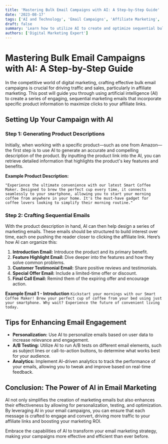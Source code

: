 ```yaml
---
title: 'Mastering Bulk Email Campaigns with AI: A Step-by-Step Guide'
date: '2023-08-17'
tags: ['AI and Technology', 'Email Campaigns', 'Affiliate Marketing', 'Digital Strategy']
draft: false
summary: 'Learn how to utilize AI to create and optimize sequential bulk marketing emails for affiliate products, ensuring high engagement and click-through rates.'
authors: ['Digital Marketing Expert']
---
```


# Mastering Bulk Email Campaigns with AI: A Step-by-Step Guide

In the competitive world of digital marketing, crafting effective bulk email campaigns is crucial for driving traffic and sales, particularly in affiliate marketing. This post will guide you through using artificial intelligence (AI) to create a series of engaging, sequential marketing emails that incorporate specific product information to maximize clicks to your affiliate links.

## Setting Up Your Campaign with AI

### Step 1: Generating Product Descriptions

Initially, when working with a specific product—such as one from Amazon—the first step is to use AI to generate an accurate and compelling description of the product. By inputting the product link into the AI, you can retrieve detailed information that highlights the product's key features and benefits.

**Example Product Description:**

```text
"Experience the ultimate convenience with our latest Smart Coffee Maker. Designed to brew the perfect cup every time, it connects seamlessly to your smartphone, allowing you to start your morning coffee from anywhere in your home. It's the must-have gadget for coffee lovers looking to simplify their morning routine."
```

### Step 2: Crafting Sequential Emails

With the product description in hand, AI can then help design a series of marketing emails. These emails should be structured to build interest over time, each one pushing the reader closer to clicking the affiliate link. Here’s how AI can organize this:

1. **Introduction Email:** Introduce the product and its primary benefit.
2. **Feature Highlight Email:** Dive deeper into the features and how they solve common problems.
3. **Customer Testimonial Email:** Share positive reviews and testimonials.
4. **Special Offer Email:** Include a limited-time offer or discount.
5. **Final Call Email:** Remind them of the expiring offer and encourage action.

**Example Email 1 - Introduction**
`Kickstart your mornings with our Smart Coffee Maker! Brew your perfect cup of coffee from your bed using just your smartphone. Why wait? Experience the future of convenient living today.`

## Tips for Enhancing Email Engagement

- **Personalization:** Use AI to personalize emails based on user data to increase relevance and engagement.
- **A/B Testing:** Utilize AI to run A/B tests on different email elements, such as subject lines or call-to-action buttons, to determine what works best for your audience.
- **Analytics:** Implement AI-driven analytics to track the performance of your emails, allowing you to tweak and improve based on real-time feedback.

## Conclusion: The Power of AI in Email Marketing

AI not only simplifies the creation of marketing emails but also enhances their effectiveness by allowing for personalization, testing, and optimization. By leveraging AI in your email campaigns, you can ensure that each message is crafted to engage and convert, driving more traffic to your affiliate links and boosting your marketing ROI.

Embrace the capabilities of AI to transform your email marketing strategy, making your campaigns more effective and efficient than ever before.
